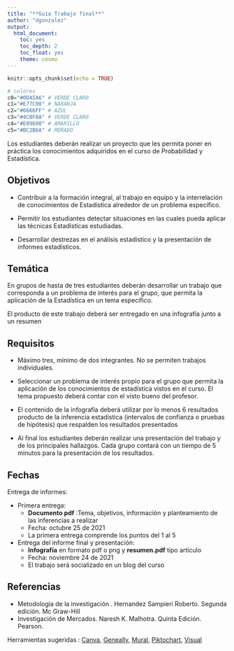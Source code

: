 ```yaml
---
title: "**Guía Trabajo final**"
author: "dgonzalez"
output:
  html_document:
    toc: yes
    toc_depth: 2
    toc_float: yes
    theme: cosmo
---
```


```r
knitr::opts_chunk$set(echo = TRUE)

# colores
c0="#0DA5A6" # VERDE CLARO
c1="#E77C00" # NARANJA
c2="#6666FF" # AZUL  
c3="#4CBFBA" # VERDE CLARO  
c4="#E09600" # AMARILLO  
c5="#BC2B6A" # MORADO  

```


Los estudiantes deberán realizar un proyecto que les permita poner en práctica los conocimientos adquiridos en el curso de  Probabilidad y Estadística.

## **Objetivos** 

+ Contribuir a la formación integral, al trabajo en equipo y la interrelación de conocimientos de Estadística alrededor de un problema específico.

+ Permitir los estudiantes detectar situaciones en las cuales pueda aplicar las técnicas Estadísticas estudiadas.

+ Desarrollar destrezas en el análisis estadístico y la presentación de informes estadísticos. 

## **Temática** 

En grupos de hasta de tres estudiantes deberán desarrollar un trabajo que corresponda a un problema de  interés para el  grupo, que permita la aplicación de la Estadística en un tema específico. 

El producto de este trabajo deberá ser entregado en una infografía junto a un resumen  

## **Requisitos** 

+ Máximo tres, mínimo de dos integrantes. No se permiten trabajos individuales.

+ Seleccionar un problema de interés propio para el grupo que  permita la aplicación de los conocimientos de estadística vistos en el curso. El tema propuesto deberá contar con el visto bueno del profesor.

+  El contenido de la infografía deberá utilizar por lo menos 6 resultados producto de la inferencia estadística (intervalos de confianza o pruebas de hipótesis) que respalden los resultados presentados

+ Al final los estudiantes deberán realizar una presentación del trabajo y de los principales hallazgos. Cada grupo contará con un tiempo de 5 minutos para la presentación de los resultados.


## **Fechas** 

Entrega de informes: 

+ Primera entrega:
  + **Documento pdf** :Tema, objetivos, información y planteamiento de las inferencias a realizar
  + Fecha: octubre 25 de 2021 
  + La primera  entrega comprende los puntos del 1 al 5 
	
+ Entrega del informe final y presentación:
  + **Infografía** en formato pdf o png y **resumen.pdf** tipo artículo
  + Fecha: noviembre 24 de 2021
  + El trabajo será socializado en un blog del curso
  
## **Referencias** 

+ Metodología de la investigación . Hernandez Sampieri Roberto. Segunda edición. Mc Graw-Hill
+ Investigación de Mercados. Naresh K. Malhotra. Quinta Edición. Pearson.

Herramientas sugeridas :  [Canva](https://www.canva.com/es_co/herramientas/infographic-maker-v1/?utm_source=google_sem&utm_medium=cpc&utm_campaign=co_es_all_pro_rev_conversion_infographic_em_exp&utm_term=co_es_all_pro_rev_conversion_Infographic-Maker_em_exp&gclid=CjwKCAjwkvWKBhB4EiwA-GHjFtDDvq5SNOCudFscSvOINGSVSe0cBj2ZRKr-j3DL_nulbF4UsQvIyxoCFukQAvD_BwE&gclsrc=aw.ds),  [Geneally](https://genial.ly/), [Mural](https://www.mural.co/), [Piktochart](https://piktochart.com/), [Visual](https://visual.ly/)
